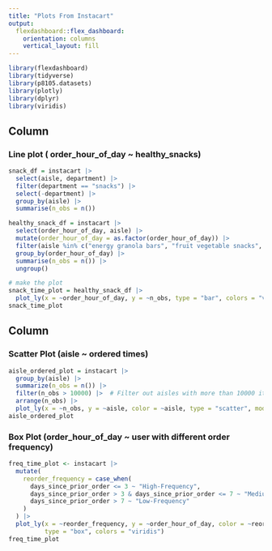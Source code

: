 ```yaml
---
title: "Plots From Instacart"
output: 
  flexdashboard::flex_dashboard:
    orientation: columns
    vertical_layout: fill
---
```


```r
library(flexdashboard)
library(tidyverse)
library(p8105.datasets)
library(plotly)
library(dplyr)
library(viridis)
```

Column {data-width=650}
-----------------------------------------------------------------------

### Line plot ( order_hour_of_day ~ healthy_snacks)

```r
snack_df = instacart |>
  select(aisle, department) |>
  filter(department == "snacks") |>
  select(-department) |>
  group_by(aisle) |>
  summarise(n_obs = n())

healthy_snack_df = instacart |>
  select(order_hour_of_day, aisle) |>
  mutate(order_hour_of_day = as.factor(order_hour_of_day)) |>
  filter(aisle %in% c("energy granola bars", "fruit vegetable snacks", "nuts seeds dried fruit")) |>
  group_by(order_hour_of_day) |>
  summarise(n_obs = n()) |>
  ungroup()

# make the plot 
snack_time_plot = healthy_snack_df |>
  plot_ly(x = ~order_hour_of_day, y = ~n_obs, type = "bar", colors = "virids")
snack_time_plot
```

Column {data-width=350}
-----------------------------------------------------------------------

### Scatter Plot (aisle ~ ordered times)

```r
aisle_ordered_plot = instacart |>
  group_by(aisle) |>
  summarize(n_obs = n()) |> 
  filter(n_obs > 10000) |>  # Filter out aisles with more than 10000 items ordered
  arrange(n_obs) |>
  plot_ly(x = ~n_obs, y = ~aisle, color = ~aisle, type = "scatter", mode = "markers")
aisle_ordered_plot
```

### Box Plot (order_hour_of_day ~ user with different order frequency)

```r
freq_time_plot <- instacart |>
  mutate(
    reorder_frequency = case_when(
      days_since_prior_order <= 3 ~ "High-Frequency",
      days_since_prior_order > 3 & days_since_prior_order <= 7 ~ "Medium-Frequency",
      days_since_prior_order > 7 ~ "Low-Frequency"
    )
  ) |>
  plot_ly(x = ~reorder_frequency, y = ~order_hour_of_day, color = ~reorder_frequency, 
          type = "box", colors = "viridis")
freq_time_plot
```

